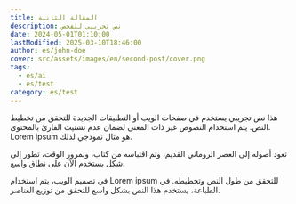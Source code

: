 ```yaml
---
title: المقالة الثانية
description: نص تجريبي للفحص
date: 2024-05-01T01:10:00
lastModified: 2025-03-10T18:46:00
author: es/john-doe
cover: src/assets/images/en/second-post/cover.png
tags:
  - es/ai
  - es/test
category: es/test
---
```

هذا نص تجريبي يستخدم في صفحات الويب أو التطبيقات الجديدة للتحقق من تخطيط النص. يتم استخدام النصوص غير ذات المعنى لضمان عدم تشتيت القارئ بالمحتوى. Lorem ipsum هو مثال نموذجي لذلك.

تعود أصوله إلى العصر الروماني القديم، وتم اقتباسه من كتاب، وبمرور الوقت، تطور إلى شكل يستخدم الآن على نطاق واسع.

في تصميم الويب، يتم استخدام Lorem ipsum للتحقق من طول النص وتخطيطه. في الطباعة، يستخدم هذا النص بشكل واسع للتحقق من توزيع العناصر.

```
